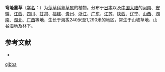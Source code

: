 {{Speciesbox
| name = 穹隆薹草
| status = 
| status_system = 
| image =
| genus = Carex
| species = gibba
| authority = Wahlenb.
}}

'''穹隆薹草'''（[[学名|学名]]：{{lang|la|''Carex gibba''}}）为[[莎草科|莎草科]][[薹草属|薹草属]]的植物。分布于[[日本|日本]]以及[[中国大陆|中国大陆]]的[[河南|河南]]、[[安徽|安徽]]、[[江西|江西]]、[[四川|四川]]、[[甘肃|甘肃]]、[[福建|福建]]、[[贵州|贵州]]、[[浙江|浙江]]、[[广东|广东]]、[[江苏|江苏]]、[[陕西|陕西]]、[[辽宁|辽宁]]、[[山西|山西]]、[[湖南|湖南]]、[[湖北|湖北]]、[[广西|广西]]等地，生长于海拔240米至1,290米的地区，常生于山坡草地、山谷湿地及林下。

== 参考文献 ==
<div class="references-small">
* {{FRPS|穹隆薹草}}
</div>
{{Taxonbar|from=Q11340283}}

{{DEFAULTSORT:Carex gibba}}
[[Category:薹草属|gibba]]


{{Carex-stub}}